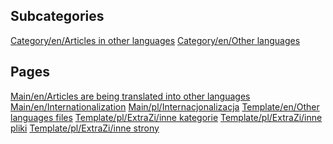 
== Subcategories ==
[[Category/en/Articles in other languages]]
[[Category/en/Other languages]]

== Pages ==
[[Main/en/Articles are being translated into other languages]]
[[Main/en/Internationalization]]
[[Main/pl/Internacjonalizacja]]
[[Template/en/Other languages files]]
[[Template/pl/ExtraZi/inne kategorie]]
[[Template/pl/ExtraZi/inne pliki]]
[[Template/pl/ExtraZi/inne strony]]
